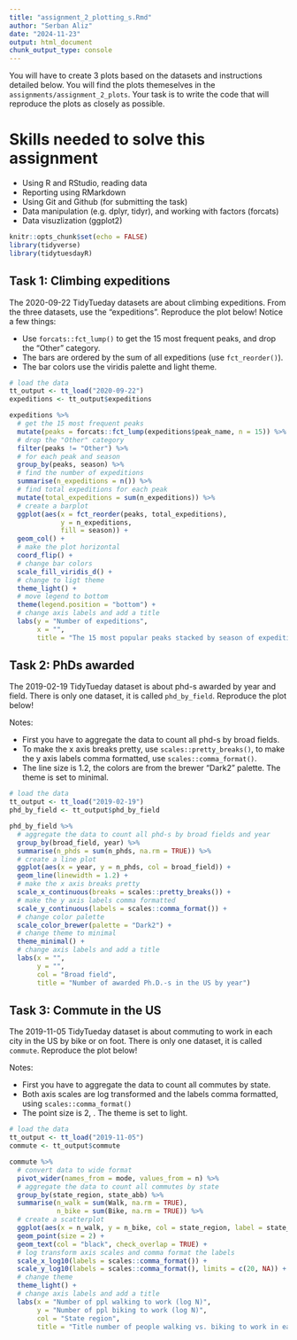 ```yaml
---
title: "assignment_2_plotting_s.Rmd"
author: "Serban Aliz"
date: "2024-11-23"
output: html_document
chunk_output_type: console
---
```

You will have to create 3 plots based on the datasets and instructions detailed below. You will find the plots themeselves in the `assignments/assignment_2_plots`. Your task is to write the code that will reproduce the plots as closely as possible.

# Skills needed to solve this assignment

-   Using R and RStudio, reading data
-   Reporting using RMarkdown
-   Using Git and Github (for submitting the task)
-   Data manipulation (e.g. dplyr, tidyr), and working with factors (forcats)
-   Data visuzlization (ggplot2)


```r
knitr::opts_chunk$set(echo = FALSE)
library(tidyverse)
library(tidytuesdayR)
```


## Task 1: Climbing expeditions

The 2020-09-22 TidyTueday datasets are about climbing expeditions. From the three datasets, use the "expeditions". Reproduce the plot below! Notice a few things:

-   Use `forcats::fct_lump()` to get the 15 most frequent peaks, and drop the "Other" category.
-   The bars are ordered by the sum of all expeditions (use `fct_reorder()`).
-   The bar colors use the viridis palette and light theme.

```r
# load the data
tt_output <- tt_load("2020-09-22")
expeditions <- tt_output$expeditions

expeditions %>%
  # get the 15 most frequent peaks
  mutate(peaks = forcats::fct_lump(expeditions$peak_name, n = 15)) %>%
  # drop the "Other" category
  filter(peaks != "Other") %>%
  # for each peak and season
  group_by(peaks, season) %>%
  # find the number of expeditions
  summarise(n_expeditions = n()) %>%
  # find total expeditions for each peak
  mutate(total_expeditions = sum(n_expeditions)) %>%
  # create a barplot
  ggplot(aes(x = fct_reorder(peaks, total_expeditions),
             y = n_expeditions,
             fill = season)) +
  geom_col() +
  # make the plot horizontal
  coord_flip() +
  # change bar colors
  scale_fill_viridis_d() +
  # change to ligt theme
  theme_light() +
  # move legend to bottom
  theme(legend.position = "bottom") +
  # change axis labels and add a title
  labs(y = "Number of expeditions",
       x = "",
       title = "The 15 most popular peaks stacked by season of expedition")
```

## Task 2: PhDs awarded

The 2019-02-19 TidyTueday dataset is about phd-s awarded by year and field. There is only one dataset, it is called `phd_by_field`. Reproduce the plot below!

Notes:

-   First you have to aggregate the data to count all phd-s by broad fields.
-   To make the x axis breaks pretty, use `scales::pretty_breaks()`, to make the y axis labels comma formatted, use `scales::comma_format()`.
-   The line size is 1.2, the colors are from the brewer "Dark2" palette. The theme is set to minimal.

```r
# load the data
tt_output <- tt_load("2019-02-19")
phd_by_field <- tt_output$phd_by_field

phd_by_field %>%
  # aggregate the data to count all phd-s by broad fields and year
  group_by(broad_field, year) %>%
  summarise(n_phds = sum(n_phds, na.rm = TRUE)) %>%
  # create a line plot
  ggplot(aes(x = year, y = n_phds, col = broad_field)) +
  geom_line(linewidth = 1.2) +
  # make the x axis breaks pretty
  scale_x_continuous(breaks = scales::pretty_breaks()) +
  # make the y axis labels comma formatted
  scale_y_continuous(labels = scales::comma_format()) +
  # change color palette
  scale_color_brewer(palette = "Dark2") +
  # change theme to minimal
  theme_minimal() +
  # change axis labels and add a title
  labs(x = "",
       y = "",
       col = "Broad field",
       title = "Number of awarded Ph.D.-s in the US by year")
```

## Task 3: Commute in the US

The 2019-11-05 TidyTueday dataset is about commuting to work in each city in the US by bike or on foot. There is only one dataset, it is called `commute`. Reproduce the plot below!

Notes:

-   First you have to aggregate the data to count all commutes by state.
-   Both axis scales are log transformed and the labels comma formatted, using `scales::comma_format()`
-   The point size is 2, . The theme is set to light.

```r
# load the data
tt_output <- tt_load("2019-11-05")
commute <- tt_output$commute

commute %>%
  # convert data to wide format
  pivot_wider(names_from = mode, values_from = n) %>%
  # aggregate the data to count all commutes by state
  group_by(state_region, state_abb) %>%
  summarise(n_walk = sum(Walk, na.rm = TRUE),
            n_bike = sum(Bike, na.rm = TRUE)) %>%
  # create a scatterplot
  ggplot(aes(x = n_walk, y = n_bike, col = state_region, label = state_abb)) +
  geom_point(size = 2) +
  geom_text(col = "black", check_overlap = TRUE) +
  # log transform axis scales and comma format the labels
  scale_x_log10(labels = scales::comma_format()) +
  scale_y_log10(labels = scales::comma_format(), limits = c(20, NA)) +
  # change theme
  theme_light() +
  # change axis labels and add a title
  labs(x = "Number of ppl walking to work (log N)",
       y = "Number of ppl biking to work (log N)",
       col = "State region",
       title = "Title number of people walking vs. biking to work in each USA state")
```
